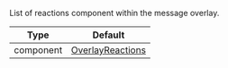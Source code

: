 List of reactions component within the message overlay.

| Type | Default |
| - | - |
| component | [OverlayReactions](/reactnative/ui-components/overlay-reactions)|
